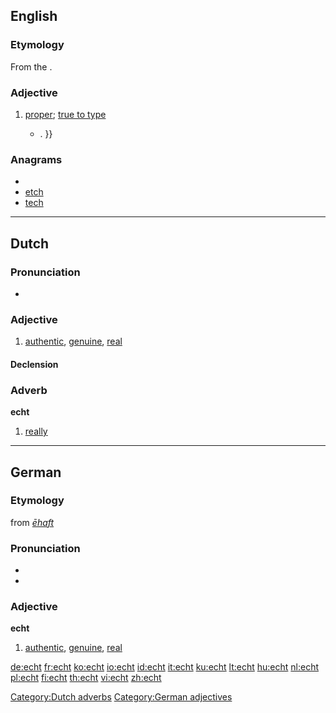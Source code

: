 ==English==

===Etymology===
From the {{etyl|de}} {{term|echt|lang=de}}.

===Adjective===
{{infl|en|adjective}}

# [[proper]]; [[true to type]]
#*{{quote-news|2009|January 18|Ross Douthat|When Buckley Met Reagan|New York Times|url=http://www.nytimes.com/2009/01/18/books/review/Douthat-t.html
|passage=An  '''echt'''  Burkean with a snob’s disdain for the contemporary  Republican Party , Hart hinted at a road not taken{{...|, in which a Buckley-led conservative intelligentsia might have labored to infiltrate and convert the liberal-leaning Eastern Establishment, rather than making common cause with Sunbelt populists, Reagan Democrats and other faintly embarrassing constituencies}}. }}

===Anagrams===
* {{alphagram|ceht}}
* [[etch#English|etch]]
* [[tech#English|tech]]


----

==Dutch==
===Pronunciation===
*{{audio|Nl-echt.ogg|audio}}

===Adjective===
{{nl-adj}}

# [[authentic]], [[genuine]], [[real]]

====Declension====
{{nl-decl-adj}}

===Adverb===
'''echt'''

# [[really]]

[[Category:Dutch adverbs]]

----

==German==
===Etymology===
{{etyl|gml|de}} from {{etyl|goh|de}} ''[[ehaft#Old High German|ēhaft]]''

===Pronunciation===
* {{IPA|/ʔɛçt/|lang=de}}
* {{audio|De-at-echt.ogg|audio (Austria)}}

===Adjective===
'''echt'''

# [[authentic]], [[genuine]], [[real]]

[[Category:German adjectives]]

[[de:echt]]
[[fr:echt]]
[[ko:echt]]
[[io:echt]]
[[id:echt]]
[[it:echt]]
[[ku:echt]]
[[lt:echt]]
[[hu:echt]]
[[nl:echt]]
[[pl:echt]]
[[fi:echt]]
[[th:echt]]
[[vi:echt]]
[[zh:echt]]